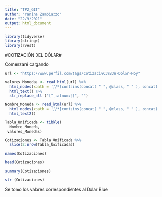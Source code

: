 ```yaml
---
title: "TP2_GIT"
author: "Yanina Zambiazzo"
date: "22/9/2021"
output: html_document
---
```


```r
library(tidyverse)
library(stringr)
library(rvest)
```

#COTIZACIÓN DEL DÓLAR#

Comenzaré cargando 

```r
url <- "https://www.perfil.com/tags/Cotizaci%C3%B3n-Dolar-Hoy" 
```



```r
valores_Monedas <- read_html(url) %>% 
  html_nodes(xpath = '//*[contains(concat( " ", @class, " " ), concat( " ", "dbventa", " " ))] | //*[contains(concat( " ", @class, " " ), concat( " ", "dbcompra", " " ))]') %>%
  html_text() %>%
  str_replace_all ("[^[:alnum:]]", "")
```


```r
Nombre_Moneda <- read_html(url) %>%
  html_nodes(xpath = '//*[contains(concat( " ", @class, " " ), concat( " ", "db", " " ))]') %>%
  html_text2()
```


```r
Tabla_Unificada <- tibble(
  Nombre_Moneda,
 valores_Monedas)
```


```r
Cotizaciones <- Tabla_Unificada %>% 
  slice(2:nrow(Tabla_Unificada)) 
```


```r
names(Cotizaciones)
```

```r
head(Cotizaciones)
```

```r
summary(Cotizaciones)
```

```r
str (Cotizaciones) 
```


Se tomo los valores correspondientes al Dolar Blue